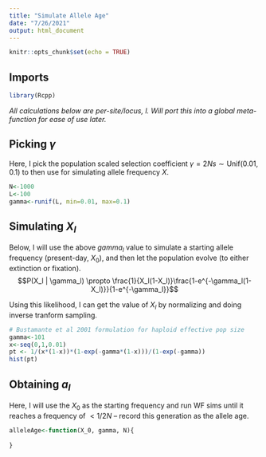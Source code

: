 ```yaml
---
title: "Simulate Allele Age"
date: "7/26/2021"
output: html_document
---
```


```r
knitr::opts_chunk$set(echo = TRUE)
```

## Imports

```r
library(Rcpp)
```

*All calculations below are per-site/locus, $l$. Will port this into a global meta-function for ease of use later.* 

## Picking $\gamma$

Here, I pick the population scaled selection coefficient $\gamma = 2Ns \sim \text{Unif}(0.01, 0.1)$ to then use for simulating allele frequency $X$. 

```r
N<-1000
L<-100
gamma<-runif(L, min=0.01, max=0.1)
```

## Simulating $X_l$

Below, I will use the above $gamma_l$ value to simulate a starting allele frequency (present-day, $X_0$), and then let the population evolve (to either extinction or fixation). $$P(X_l | \gamma_l) \propto \frac{1}{X_l(1-X_l)}\frac{1-e^{-\gamma_l(1-X_l)}}{1-e^{-\gamma_l}}$$

Using this likelihood, I can get the value of $X_l$ by normalizing and doing inverse tranform sampling. 

```r
# Bustamante et al 2001 formulation for haploid effective pop size
gamma<-101
x<-seq(0,1,0.01)
pt <- 1/(x*(1-x))*(1-exp(-gamma*(1-x)))/(1-exp(-gamma))
hist(pt)


```

## Obtaining $a_l$

Here, I will use the $X_0$ as the starting frequency and run WF sims until it reaches a frequency of $<1/2N$ -- record this generation as the allele age. 

```r
alleleAge<-function(X_0, gamma, N){
    
}

```